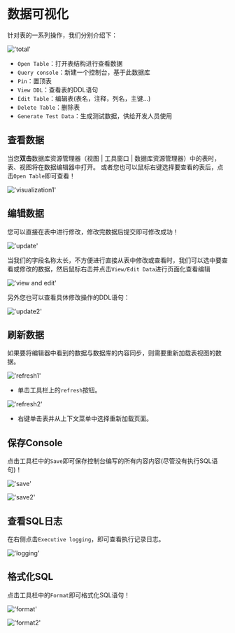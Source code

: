 # 数据可视化

针对表的一系列操作，我们分别介绍下：

!['total'](/image/connection-manage/total.png)

- `Open Table`：打开表结构进行查看数据
- `Query console`：新建一个控制台，基于此数据库
- `Pin`：置顶表
- `View DDL`：查看表的DDL语句
- `Edit Table`：编辑表(表名，注释，列名，主键...)
- `Delete Table`：删除表
- `Generate Test Data`：生成测试数据，供给开发人员使用

## 查看数据

当您**双击**数据库资源管理器（视图 | 工具窗口 | 数据库资源管理器）中的表时，表、视图将在数据编辑器中打开。
或者您也可以鼠标右键选择要查看的表后，点击`Open Table`即可查看！

!['visualization1'](/image/connection-manage/visualization1.png)

## 编辑数据

您可以直接在表中进行修改，修改完数据后提交即可修改成功！

!['update'](/image/connection-manage/directUpdate.png)

当我们的字段名称太长，不方便进行直接从表中修改或查看时，我们可以选中要查看或修改的数据，然后鼠标右击并点击`View/Edit Data`进行页面化查看编辑

!['view and edit'](/image/connection-manage/VE_data.png)

另外您也可以查看具体修改操作的DDL语句：

!['update2'](/image/connection-manage/update2.png)


## 刷新数据

如果要将编辑器中看到的数据与数据库的内容同步，则需要重新加载表视图的数据。

!['refresh1'](/image/connection-manage/refresh1.png)

- 单击工具栏上的`refresh`按钮。

!['refresh2'](/image/connection-manage/refresh2.png)

- 右键单击表并从上下文菜单中选择重新加载页面。

## 保存Console

点击工具栏中的`Save`即可保存控制台编写的所有内容内容(尽管没有执行SQL语句)！

!['save'](/image/connection-manage/save.png)

!['save2'](/image/connection-manage/save2.png)

## 查看SQL日志

在右侧点击`Executive logging`，即可查看执行记录日志。

!['logging'](/image/connection-manage/logging.png)

## 格式化SQL

点击工具栏中的`Format`即可格式化SQL语句！

!['format'](/image/connection-manage/format.png)

!['format2'](/image/connection-manage/format2.png)


